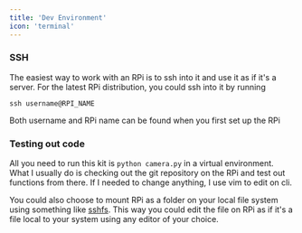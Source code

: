 ```yaml
---
title: 'Dev Environment'
icon: 'terminal'
---
```


### SSH

The easiest way to work with an RPi is to ssh into it and use it as if it's a server. For the latest RPi distribution, you could ssh into it by running

```
ssh username@RPI_NAME
```

Both username and RPi name can be found when you first set up the RPi

### Testing out code

All you need to run this kit is `python camera.py` in a virtual environment. What I usually do is checking out the git repository on the RPi and test out functions from there. If I needed to change anything, I use vim to edit on cli.

You could also choose to mount RPi as a folder on your local file system using something like [sshfs](https://github.com/libfuse/sshfs). This way you could edit the file on RPi as if it's a file local to your system using any editor of your choice.
